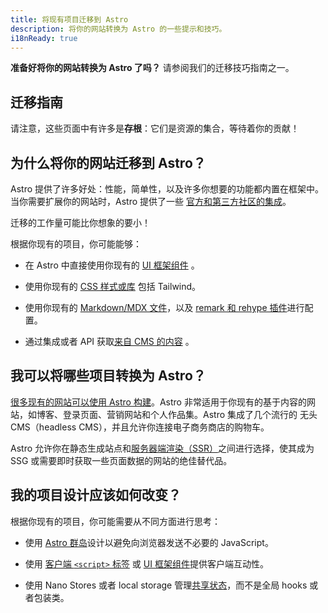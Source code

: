```yaml
---
title: 将现有项目迁移到 Astro
description: 将你的网站转换为 Astro 的一些提示和技巧。
i18nReady: true
---
```


**准备好将你的网站转换为 Astro 了吗？** 请参阅我们的迁移技巧指南之一。

## 迁移指南

<MigrationGuidesNav />

请注意，这些页面中有许多是**存根**：它们是资源的集合，等待着你的贡献！

## 为什么将你的网站迁移到 Astro？

Astro 提供了许多好处：性能，简单性，以及许多你想要的功能都内置在框架中。当你需要扩展你的网站时，Astro 提供了一些 [官方和第三方社区的集成](https://astro.build/integrations)。

迁移的工作量可能比你想象的要小！

根据你现有的项目，你可能能够：

- 在 Astro 中直接使用你现有的 [UI 框架组件](/zh-cn/core-concepts/framework-components/) 。

- 使用你现有的 [CSS 样式或库](/zh-cn/guides/styling/) 包括 Tailwind。 

- 使用你现有的 [Markdown/MDX 文件](/zh-cn/guides/markdown-content/)，以及 [remark 和 rehype 插件](/zh-cn/guides/markdown-content/#配置-markdown)进行配置。

- 通过集成或者 API 获取[来自 CMS 的内容](/zh-cn/guides/cms/) 。


## 我可以将哪些项目转换为 Astro？

[很多现有的网站可以使用 Astro 构建](/zh-cn/concepts/why-astro/)。Astro 非常适用于你现有的基于内容的网站，如博客、登录页面、营销网站和个人作品集。Astro 集成了几个流行的 无头 CMS（headless CMS），并且允许你连接电子商务商店的购物车。

Astro 允许你在静态生成站点和[服务器端渲染（SSR）](/zh-cn/guides/server-side-rendering/)之间进行选择，使其成为 SSG 或需要即时获取一些页面数据的网站的绝佳替代品。

## 我的项目设计应该如何改变？

根据你现有的项目，你可能需要从不同方面进行思考：

- 使用 [Astro 群岛](/zh-cn/concepts/islands/#什么是群岛)设计以避免向浏览器发送不必要的 JavaScript。

- 使用 [客户端 `<script>` 标签](/zh-cn/guides/client-side-scripts/) 或 [UI 框架组件](/zh-cn/core-concepts/framework-components/)提供客户端互动性。

- 使用 Nano Stores 或者 local storage 管理[共享状态](/zh-cn/core-concepts/sharing-state/)，而不是全局 hooks 或者包装类。
